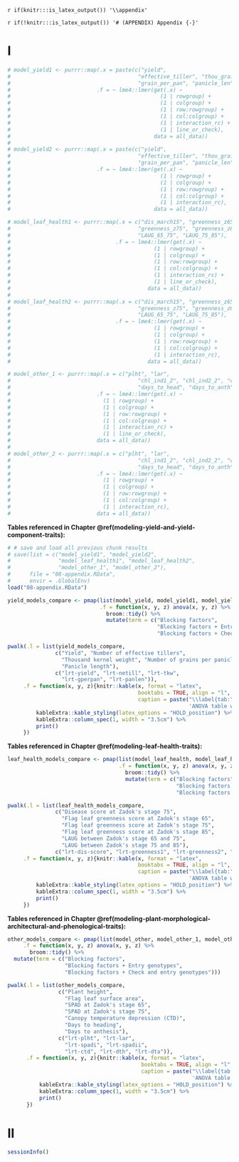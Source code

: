 `r if(knitr:::is_latex_output()) '\\appendix'`

`r if(!knitr:::is_latex_output()) '# (APPENDIX) Appendix {-}'` 

<!--
If you feel it necessary to include an appendix, it goes here.
-->

# I

<!-- This first appendix includes all of the R chunks of code that were hidden throughout the document (using the `include = FALSE` chunk tag) to help with readibility and/or setup. -->

<!-- **In the main Rmd file** -->

<!-- ```{r ref.label='include_packages', results='hide', echo = TRUE} -->
<!-- ``` -->

```{r yield-comparison-test, echo = FALSE}

# model_yield1 <- purrr::map(.x = paste(c("yield",
#                                        "effective_tiller", "thou_grain_wt",
#                                        "grain_per_pan", "panicle_len"), "7", sep = ""),
#                           .f = ~ lme4::lmer(get(.x) ~
#                                               (1 | rowgroup) +
#                                               (1 | colgroup) +
#                                               (1 | row:rowgroup) +
#                                               (1 | col:colgroup) +
#                                               (1 | interaction_rc) +
#                                               (1 | line_or_check),
#                                             data = all_data))
# 
# model_yield2 <- purrr::map(.x = paste(c("yield",
#                                        "effective_tiller", "thou_grain_wt",
#                                        "grain_per_pan", "panicle_len"), "7", sep = ""),
#                           .f = ~ lme4::lmer(get(.x) ~
#                                               (1 | rowgroup) +
#                                               (1 | colgroup) +
#                                               (1 | row:rowgroup) +
#                                               (1 | col:colgroup) +
#                                               (1 | interaction_rc),
#                                             data = all_data))

```


```{r leaf-health-comparison-test, echo=FALSE}

# model_leaf_health1 <- purrr::map(.x = c("dis_march15", "greenness_z65",
#                                        "greenness_z75", "greenness_z85",
#                                        "LAUG_65_75", "LAUG_75_85"),
#                                 .f = ~ lme4::lmer(get(.x) ~
#                                             (1 | rowgroup) +
#                                             (1 | colgroup) +
#                                             (1 | row:rowgroup) +
#                                             (1 | col:colgroup) +
#                                             (1 | interaction_rc) +
#                                             (1 | line_or_check),
#                                           data = all_data))
# 
# model_leaf_health2 <- purrr::map(.x = c("dis_march15", "greenness_z65",
#                                        "greenness_z75", "greenness_z85",
#                                        "LAUG_65_75", "LAUG_75_85"),
#                                 .f = ~ lme4::lmer(get(.x) ~
#                                             (1 | rowgroup) +
#                                             (1 | colgroup) +
#                                             (1 | row:rowgroup) +
#                                             (1 | col:colgroup) +
#                                             (1 | interaction_rc),
#                                           data = all_data))

```


```{r other-comparison-test, echo=FALSE}

# model_other_1 <- purrr::map(.x = c("plht", "lar",
#                                        "chl_ind1_2", "chl_ind2_2", "ctd",
#                                        "days_to_head", "days_to_anth"),
#                           .f = ~ lme4::lmer(get(.x) ~
#                             (1 | rowgroup) +
#                             (1 | colgroup) +
#                             (1 | row:rowgroup) +
#                             (1 | col:colgroup) +
#                             (1 | interaction_rc) +
#                             (1 | line_or_check),
#                           data = all_data))
# 
# model_other_2 <- purrr::map(.x = c("plht", "lar",
#                                        "chl_ind1_2", "chl_ind2_2", "ctd",
#                                        "days_to_head", "days_to_anth"),
#                           .f = ~ lme4::lmer(get(.x) ~
#                             (1 | rowgroup) +
#                             (1 | colgroup) +
#                             (1 | row:rowgroup) +
#                             (1 | col:colgroup) +
#                             (1 | interaction_rc),
#                           data = all_data))
```


**Tables referenced in Chapter \@ref(modeling-yield-and-yield-component-traits):**

```{r, echo=FALSE, results='asis', warning=FALSE, message=FALSE}
# # save and load all previous chunk results
# save(list = c("model_yield1", "model_yield2", 
#               "model_leaf_health1", "model_leaf_health2", 
#               "model_other_1", "model_other_2"), 
#      file = "08-appendix.RData", 
#      envir = .GlobalEnv)
load("08-appendix.RData")

yield_models_compare <- pmap(list(model_yield, model_yield1, model_yield2),
                             .f = function(x, y, z) anova(x, y, z) %>%
                               broom::tidy() %>%
                               mutate(term = c("Blocking factors",
                                               "Blocking factors + Entry genotypes",
                                               "Blocking factors + Check and entry genotypes")))

pwalk(.l = list(yield_models_compare, 
               c("Yield", "Number of effective tillers", 
                 "Thousand kernel weight", "Number of grains per panicle", 
                 "Panicle length"), 
               c("lrt-yield", "lrt-netill", "lrt-tkw",
                 "lrt-gperpan", "lrt-panlen")),
     .f = function(x, y, z){knitr::kable(x, format = "latex", 
                                         booktabs = TRUE, align = "l", 
                                         caption = paste("\\label{tab:", z, "}", 
                                                         'ANOVA table with likelihood ratio test for ', y, sep = "")) %>% 
         kableExtra::kable_styling(latex_options = "HOLD_position") %>%
         kableExtra::column_spec(1, width = "3.5cm") %>% 
         print()
     })
```


**Tables referenced in Chapter \@ref(modeling-leaf-health-traits):**

```{r echo=FALSE, results='asis', warning=FALSE, message=FALSE}

leaf_health_models_compare <- pmap(list(model_leaf_health, model_leaf_health1, model_leaf_health2),
                                   .f = function(x, y, z) anova(x, y, z) %>% 
                                     broom::tidy() %>% 
                                     mutate(term = c("Blocking factors", 
                                                     "Blocking factors + Entry genotypes", 
                                                     "Blocking factors + Check and entry genotypes"))) 

pwalk(.l = list(leaf_health_models_compare, 
               c("Disease score at Zadok's stage 75", 
                 "Flag leaf greenness score at Zadok's stage 65", 
                 "Flag leaf greenness score at Zadok's stage 75", 
                 "Flag leaf greenness score at Zadok's stage 85", 
                 "LAUG between Zadok's stage 65 and 75", 
                 "LAUG between Zadok's stage 75 and 85"), 
               c("lrt-dis-score", "lrt-greenness1", "lrt-greenness2", "lrt-greenness3", "lrt-laug1", "lrt-laug2")),
     .f = function(x, y, z){knitr::kable(x, format = "latex", 
                                         booktabs = TRUE, align = "l", 
                                         caption = paste("\\label{tab:", z, "}", 
                                                         'ANOVA table with likelihood ratio test for ', y, sep = "")) %>% 
         kableExtra::kable_styling(latex_options = "HOLD_position") %>%
         kableExtra::column_spec(1, width = "3.5cm") %>% 
         print()
     })
```


**Tables referenced in Chapter \@ref(modeling-plant-morphological-architectural-and-phenological-traits):**

```{r echo = FALSE, results='asis', warning=FALSE, message=FALSE}

other_models_compare <- pmap(list(model_other, model_other_1, model_other_2),
     .f = function(x, y, z) anova(x, y, z) %>% 
       broom::tidy() %>% 
  mutate(term = c("Blocking factors", 
                  "Blocking factors + Entry genotypes", 
                  "Blocking factors + Check and entry genotypes"))) 

pwalk(.l = list(other_models_compare, 
                c("Plant height", 
                  "Flag leaf surface area", 
                  "SPAD at Zadok's stage 65", 
                  "SPAD at Zadok's stage 75", 
                  "Canopy temperature depression (CTD)", 
                  "Days to heading", 
                  "Days to anthesis"), 
                c("lrt-plht", "lrt-lar", 
                  "lrt-spadi", "lrt-spadii", 
                  "lrt-ctd", "lrt-dth", "lrt-dta")),
      .f = function(x, y, z){knitr::kable(x, format = "latex", 
                                          booktabs = TRUE, align = "l", 
                                          caption = paste("\\label{tab:", z, "}", 
                                                          'ANOVA table with likelihood ratio test for ', y, sep = "")) %>% 
          kableExtra::kable_styling(latex_options = "HOLD_position") %>%
          kableExtra::column_spec(1, width = "3.5cm") %>% 
          print()
      })
```


# II

\textbf{Snapshot of all statistical packages and processing environment used in analysis and interpretation of data:}

```{r echo=FALSE}
sessionInfo()
```

